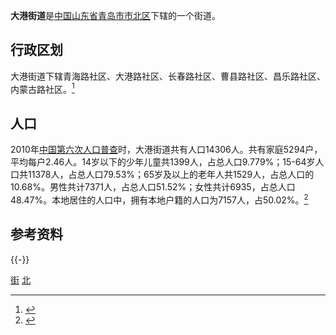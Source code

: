 '''大港街道'''是[[中华人民共和国|中国]][[山东省|山东省]][[青岛市|青岛市]][[市北区|市北区]]下辖的一个街道。

== 行政区划 ==

大港街道下辖青海路社区、大港路社区、长春路社区、曹县路社区、昌乐路社区、内蒙古路社区。<ref>{{Cite web|url=http://www.stats.gov.cn/tjsj/tjbz/tjyqhdmhcxhfdm/2015/37/02/03/370203019.html|title=统计用区划和城乡划分代码/山东省/青岛市/市北区/大港街道办事处|accessdate=2017-04-23|author=国家统计局|date=2015-09-30|publisher=|archive-date=2017-04-27|archive-url=https://web.archive.org/web/20170427011003/http://www.stats.gov.cn/tjsj/tjbz/tjyqhdmhcxhfdm/2015/37/02/03/370203019.html|dead-url=no}}</ref>
== 人口 ==

2010年[[中国第六次人口普查|中国第六次人口普查]]时，大港街道共有人口14306人。共有家庭5294户，平均每户2.46人。14岁以下的少年儿童共1399人，占总人口9.779%；15-64岁人口共11378人，占总人口79.53%；65岁及以上的老年人共1529人，占总人口的10.68%。男性共计7371人，占总人口51.52%；女性共计6935，占总人口48.47%。本地居住的人口中，拥有本地户籍的人口为7157人，占50.02%。<ref name="人口普查2010">{{cite web| url =http://www.yearbookchina.com/navipage-n2013030152000017.html| title =《中国2010年人口普查分乡、镇、街道资料》| author =中国国务院人口普查办公室、中国国家统计局人口就业统计司等| year =2010| website =统计年鉴分享平台| page =表15 山东省乡、镇、街道人口| format =收费| access-date =2018-07-19| archive-url =https://web.archive.org/web/20180719084356/http://www.yearbookchina.com/navipage-n2013030152000017.html| archive-date =2018-07-19| dead-url =yes}}</ref>
== 参考资料 ==
{{Reflist}}
{{-}}
{{青岛小作品}}
{{青岛市市北区行政区划}}
{{青岛市行政区划}}
[[Category:市北区|街]]
[[Category:青岛乡级行政区划|北]]